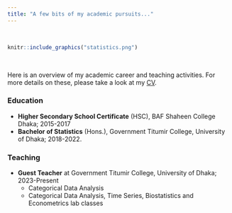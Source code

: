 ```yaml
---
title: "A few bits of my academic pursuits..."
---
```


<br>

```r
knitr::include_graphics("statistics.png")
```

<br>
<p style="text-align: justify;">
Here is an overview of my academic career and teaching activities. For more details on these, please take a look at my [CV](https://drive.google.com/file/d/1wdguaFQSUmfSz0rPwLgYy7aWIrWxnarT/view?usp=sharing).

### Education
- **Higher Secondary School Certificate** (HSC), BAF Shaheen College Dhaka; 2015-2017 
- **Bachelor of Statistics** (Hons.), Government Titumir College, University of Dhaka; 2018-2022.

### Teaching

- **Guest Teacher** at Government Titumir College, University of Dhaka; 2023-Present
  - Categorical Data Analysis
  - Categorical Data Analysis, Time Series, Biostatistics and Econometrics lab classes
</p>
